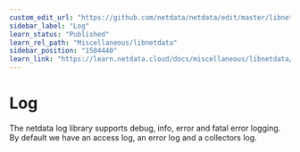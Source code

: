 ```yaml
---
custom_edit_url: "https://github.com/netdata/netdata/edit/master/libnetdata/log/README.md"
sidebar_label: "Log"
learn_status: "Published"
learn_rel_path: "Miscellaneous/libnetdata"
sidebar_position: "1504440"
learn_link: "https://learn.netdata.cloud/docs/miscellaneous/libnetdata/log"
---
```



# Log

The netdata log library supports debug, info, error and fatal error logging. 
By default we have an access log, an error log and a collectors log. 

